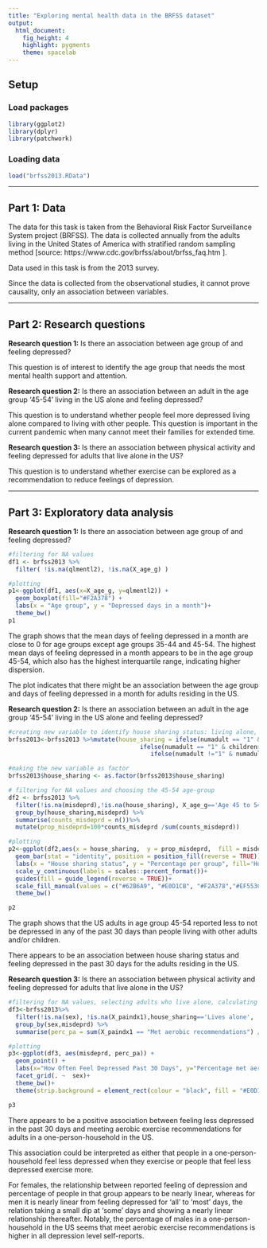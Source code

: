 ```yaml
---
title: "Exploring mental health data in the BRFSS dataset"
output: 
  html_document: 
    fig_height: 4
    highlight: pygments
    theme: spacelab
---
```


## Setup

### Load packages

```r
library(ggplot2)
library(dplyr)
library(patchwork)
```

### Loading data


```r
load("brfss2013.RData")
```



* * *

## Part 1: Data



The data for this task is taken from the Behavioral Risk Factor Surveillance System project (BRFSS). The data is collected annually from the adults living in the United States of America with stratified random sampling method [source: https://www.cdc.gov/brfss/about/brfss_faq.htm ]. 

Data used in this task is from the 2013 survey. 

Since the data is collected from the observational studies, it cannot prove causality, only an association between variables. 


* * *

## Part 2: Research questions


**Research question 1:**
Is there an association between age group of  and feeling depressed?

This question is of interest to identify the age group that needs the most mental health support and attention. 

**Research question 2:**
Is there an association between an adult in the age group '45-54' living in the US alone and feeling depressed?

This question is to understand whether people feel more depressed living alone compared to living with other people. This question is important in the current pandemic when many cannot meet their families for extended time. 

**Research question 3:**
Is there an association between physical activity and feeling depressed for adults that live alone in the US?

This question is to understand whether exercise can be explored as a recommendation to reduce feelings of depression. 

* * *

## Part 3: Exploratory data analysis


**Research question 1:**
Is there an association between age group of  and feeling depressed?
```r
#filtering for NA values
df1 <- brfss2013 %>% 
  filter( !is.na(qlmentl2), !is.na(X_age_g) )

#plotting
p1<-ggplot(df1, aes(x=X_age_g, y=qlmentl2)) + 
  geom_boxplot(fill="#F2A378") +
  labs(x = "Age group", y = "Depressed days in a month")+
  theme_bw()
p1
```

The graph shows that the mean days of feeling depressed in a month are close to 0 for age groups except age groups 35-44 and 45-54. The highest mean days of feeling depressed in a month appears to be in the age group 45-54, which also has the highest interquartile range, indicating higher dispersion. 

The plot indicates that there might be an association between the age group and days of feeling depressed in a month for adults residing in the US. 


**Research question 2:**
Is there an association between an adult in the age group '45-54' living in the US alone  and feeling depressed?
```r
#creating new variable to identify house sharing status: living alone, living with at least one other adult and/or children, living with no other adults but with at least one child
brfss2013<-brfss2013 %>%mutate(house_sharing = ifelse(numadult == "1" & children==0,"Lives alone",
                                     ifelse(numadult == "1" & children>0,"Lives with children",
                                        ifelse(numadult !="1" & numadult !="NA", "Lives with adults", "NA"))))

#making the new variable as factor
brfss2013$house_sharing <- as.factor(brfss2013$house_sharing)

# filtering for NA values and choosing the 45-54 age-group
df2 <- brfss2013 %>%
  filter(!is.na(misdeprd),!is.na(house_sharing), X_age_g=='Age 45 to 54' )  %>% 
  group_by(house_sharing,misdeprd) %>%
  summarise(counts_misdeprd = n())%>% 
  mutate(prop_misdeprd=100*counts_misdeprd /sum(counts_misdeprd))

#plotting
p2<-ggplot(df2,aes(x = house_sharing,  y = prop_misdeprd,  fill = misdeprd)) +
  geom_bar(stat = "identity", position = position_fill(reverse = TRUE))+
  labs(x = "House sharing status", y = "Percentage per group", fill='How Often Feel Depressed Past 30 Days')+
  scale_y_continuous(labels = scales::percent_format())+
  guides(fill = guide_legend(reverse = TRUE))+
  scale_fill_manual(values = c("#62B6A9", "#E0D1CB", "#F2A378","#EF553C", "#2E2B3D" ))+
  theme_bw()

p2

```

The graph shows that the US adults in age group 45-54 reported less to not be depressed in any of the past 30 days than people living with other adults and/or children.

There appears to be an association between house sharing status and feeling depressed in the past 30 days for the adults residing in the US.

**Research question 3:**
Is there an association between physical activity and feeling depressed for adults that live alone in the US?
```r
#filtering for NA values, selecting adults who live alone, calculating percentage of adults that meet aerobic recommendations
df3<-brfss2013%>%
  filter(!is.na(sex), !is.na(X_paindx1),house_sharing=='Lives alone', !is.na(misdeprd))  %>% 
  group_by(sex,misdeprd) %>% 
  summarise(perc_pa = sum(X_paindx1 == "Met aerobic recommendations") / n())

#plotting
p3<-ggplot(df3, aes(misdeprd, perc_pa)) +
  geom_point() +
  labs(x="How Often Feel Depressed Past 30 Days", y="Percentage met aerobic exercise recommendations")+
  facet_grid(. ~  sex)+
  theme_bw()+
  theme(strip.background = element_rect(colour = "black", fill = "#E0D1CB"))

p3

```

There appears to be a positive association between feeling less depressed in the past 30 days and meeting aerobic exercise recommendations for adults in a one-person-household in the US.

This association could be interpreted as either that people in a one-person-household feel less depressed when they exercise or people that feel less depressed exercise more. 

For females, the relationship between reported feeling of depression and percentage of people in that group appears to be nearly linear, whereas for men it is nearly linear from feeling depressed for 'all' to 'most' days, the relation taking a small dip at 'some' days and showing a nearly linear relationship thereafter. Notably, the percentage of males in a one-person-household in the US seems that meet aerobic exercise recommendations is higher in all depression level self-reports. 
